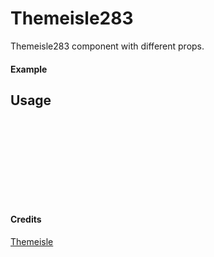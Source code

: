
<Meta of={Themeisle283} title="Themeisle/Themeisle283" />

# Themeisle283

Themeisle283 component with different props.

#### Example

<Canvas of={Themeisle283.Primary} />

## Usage

```ts
import { Themeisle283 } from "yadl-ui";

const Example = () => {
  return (
      <Themeisle283 />
  );
};

export default Example;
```

#### Credits
[Themeisle](https://themeisle.com/illustrations)
